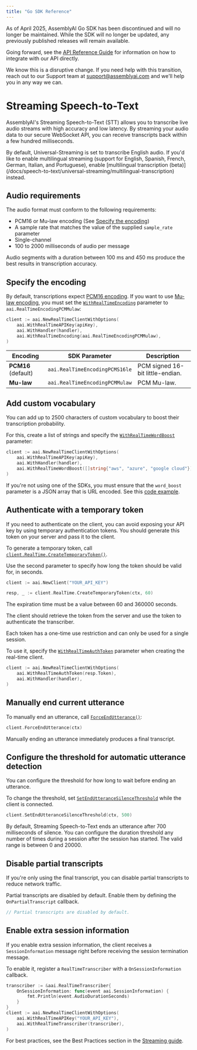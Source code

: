 ```yaml
---
title: "Go SDK Reference"
---
```


<Warning title="Deprecation Notice">

As of April 2025, AssemblyAI Go SDK has been discontinued and will no longer be maintained. While the SDK will no longer be updated, any previously published releases will remain available.

Going forward, see the [API Reference Guide](/docs/api-reference/overview) for information on how to integrate with our API directly.

We know this is a disruptive change. If you need help with this transition, reach out to our Support team at support@assemblyai.com and we'll help you in any way we can.

</Warning>

# Streaming Speech-to-Text

AssemblyAI's Streaming Speech-to-Text (STT) allows you to transcribe live audio streams with high accuracy and low latency. By streaming your audio data to our secure WebSocket API, you can receive transcripts back within a few hundred milliseconds.

<Note>
  By default, Universal-Streaming is set to transcribe English audio.
  If you'd like to enable multilingual streaming (support for English, Spanish, French, German, Italian, and Portuguese), enable [multilingual transcription (beta)](/docs/speech-to-text/universal-streaming/multilingual-transcription) instead. 
</Note>

## Audio requirements

The audio format must conform to the following requirements:

- PCM16 or Mu-law encoding (See [Specify the encoding](#specify-the-encoding))
- A sample rate that matches the value of the supplied `sample_rate` parameter
- Single-channel
- 100 to 2000 milliseconds of audio per message

<Tip>

Audio segments with a duration between 100 ms and 450 ms produce the best results in transcription accuracy.

</Tip>

## Specify the encoding

By default, transcriptions expect [PCM16 encoding](http://trac.ffmpeg.org/wiki/audio%20types). If you want to use [Mu-law encoding](http://trac.ffmpeg.org/wiki/audio%20types), you must set the [`WithRealTimeEncoding`](https://pkg.go.dev/github.com/AssemblyAI/assemblyai-go-sdk#WithRealTimeEncoding) parameter to `aai.RealTimeEncodingPCMMulaw`:

```go {4}
client := aai.NewRealTimeClientWithOptions(
    aai.WithRealTimeAPIKey(apiKey),
    aai.WithHandler(handler),
    aai.WithRealTimeEncoding(aai.RealTimeEncodingPCMMulaw),
)
```

| Encoding            | SDK Parameter                  | Description                      |
| ------------------- | ------------------------------ | -------------------------------- |
| **PCM16** (default) | `aai.RealTimeEncodingPCMS16le` | PCM signed 16-bit little-endian. |
| **Mu-law**          | `aai.RealTimeEncodingPCMMulaw` | PCM Mu-law.                      |

## Add custom vocabulary

You can add up to 2500 characters of custom vocabulary to boost their transcription probability.

For this, create a list of strings and specify the [`WithRealTimeWordBoost`](https://pkg.go.dev/github.com/AssemblyAI/assemblyai-go-sdk#WithRealTimeWordBoost) parameter:

```go {4}
client := aai.NewRealTimeClientWithOptions(
    aai.WithRealTimeAPIKey(apiKey),
    aai.WithHandler(handler),
    aai.WithRealTimeWordBoost([]string{"aws", "azure", "google cloud"}),
)
```

<Note>

If you're not using one of the SDKs, you must ensure that the `word_boost` parameter is a JSON array that is URL encoded. See this [code example](/docs/guides/real-time-streaming-transcription#adding-custom-vocabulary).

</Note>

## Authenticate with a temporary token

If you need to authenticate on the client, you can avoid exposing your API key by using temporary authentication tokens.
You should generate this token on your server and pass it to the client.

<Steps>
<Step>

To generate a temporary token, call [`client.RealTime.CreateTemporaryToken()`](https://pkg.go.dev/github.com/AssemblyAI/assemblyai-go-sdk#RealTimeService.CreateTemporaryToken).

Use the second parameter to specify how long the token should be valid for, in seconds.

```go
client := aai.NewClient("YOUR_API_KEY")

resp, _ := client.RealTime.CreateTemporaryToken(ctx, 60)
```

<Note>The expiration time must be a value between 60 and 360000 seconds.</Note>

</Step>
<Step>

The client should retrieve the token from the server and use the token to authenticate the transcriber.

<Note>

Each token has a one-time use restriction and can only be used for a single session.

</Note>

To use it, specify the [`WithRealTimeAuthToken`](https://pkg.go.dev/github.com/AssemblyAI/assemblyai-go-sdk#WithRealTimeAuthToken) parameter when creating the real-time client.

```go {2}
client := aai.NewRealTimeClientWithOptions(
    aai.WithRealTimeAuthToken(resp.Token),
    aai.WithHandler(handler),
)
```

</Step>
</Steps>

## Manually end current utterance

To manually end an utterance, call [`ForceEndUtterance()`](https://pkg.go.dev/github.com/AssemblyAI/assemblyai-go-sdk#RealTimeClient.ForceEndUtterance):

```go
client.ForceEndUtterance(ctx)
```

Manually ending an utterance immediately produces a final transcript.

## Configure the threshold for automatic utterance detection

You can configure the threshold for how long to wait before ending an utterance.

To change the threshold, set [`SetEndUtteranceSilenceThreshold`](https://pkg.go.dev/github.com/AssemblyAI/assemblyai-go-sdk#RealTimeClient.SetEndUtteranceSilenceThreshold) while the client is connected.

```go
client.SetEndUtteranceSilenceThreshold(ctx, 500)
```

<Note>

By default, Streaming Speech-to-Text ends an utterance after 700 milliseconds of silence. You can configure the duration threshold any number of times during a session after the session has started. The valid range is between 0 and 20000.

</Note>

## Disable partial transcripts

If you're only using the final transcript, you can disable partial transcripts to reduce network traffic.

Partial transcripts are disabled by default. Enable them by defining the `OnPartialTranscript` callback.

```go
// Partial transcripts are disabled by default.
```

## Enable extra session information

If you enable extra session information, the client receives a `SessionInformation` message right before receiving the session termination message.

To enable it, register a `RealTimeTranscriber` with a `OnSessionInformation` callback.

```go {2-4}
transcriber := &aai.RealTimeTranscriber{
    OnSessionInformation: func(event aai.SessionInformation) {
        fmt.Println(event.AudioDurationSeconds)
    }
}
client := aai.NewRealTimeClientWithOptions(
    aai.WithRealTimeAPIKey("YOUR_API_KEY"),
    aai.WithRealTimeTranscriber(transcriber),
)
```

For best practices, see the Best Practices section in the [Streaming guide](/docs/speech-to-text/streaming#best-practices).
